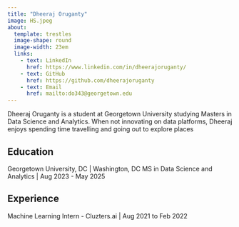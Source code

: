 ```yaml
---
title: "Dheeraj Oruganty"
image: HS.jpeg
about: 
  template: trestles
  image-shape: round
  image-width: 23em
  links:
    - text: LinkedIn
      href: https://www.linkedin.com/in/dheerajoruganty/
    - text: GitHub
      href: https://github.com/dheerajoruganty
    - text: Email
      href: mailto:do343@georgetown.edu
---
```


Dheeraj Oruganty is a student at Georgetown University studying Masters in Data Science and Analytics. When not innovating on data platforms, Dheeraj enjoys spending time travelling and going out to explore places

## Education

Georgetown University, DC | Washington, DC
MS in Data Science and Analytics | Aug 2023 - May 2025

## Experience

Machine Learning Intern - Cluzters.ai | Aug 2021 to Feb 2022